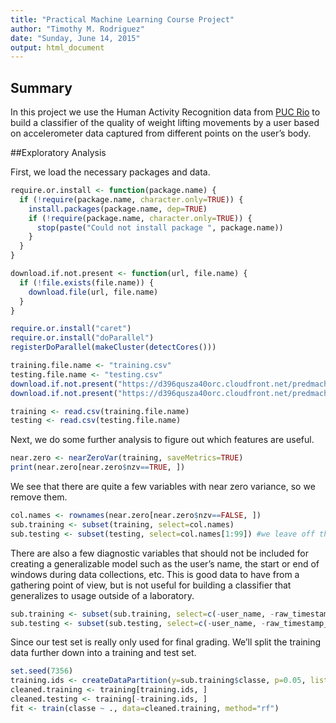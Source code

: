 ```yaml
---
title: "Practical Machine Learning Course Project"
author: "Timothy M. Rodriguez"
date: "Sunday, June 14, 2015"
output: html_document
---
```


## Summary
In this project we use the Human Activity Recognition data from [PUC Rio](http://groupware.les.inf.puc-rio.br/har) to build a classifier of the quality of weight lifting movements by a user based on accelerometer data captured from different points on the user's body.

##Exploratory Analysis

First, we load the necessary packages and data.

```r
require.or.install <- function(package.name) {
  if (!require(package.name, character.only=TRUE)) {
    install.packages(package.name, dep=TRUE)
    if (!require(package.name, character.only=TRUE)) {
      stop(paste("Could not install package ", package.name))
    }
  }
}

download.if.not.present <- function(url, file.name) {
  if (!file.exists(file.name)) {
    download.file(url, file.name)
  }
}

require.or.install("caret")
require.or.install("doParallel")
registerDoParallel(makeCluster(detectCores()))

training.file.name <- "training.csv"
testing.file.name <- "testing.csv"
download.if.not.present("https://d396qusza40orc.cloudfront.net/predmachlearn/pml-training.csv", "training.csv")
download.if.not.present("https://d396qusza40orc.cloudfront.net/predmachlearn/pml-testing.csv", "testing.csv")

training <- read.csv(training.file.name)
testing <- read.csv(testing.file.name)

```

Next, we do some further analysis to figure out which features are useful.
```r
near.zero <- nearZeroVar(training, saveMetrics=TRUE)
print(near.zero[near.zero$nzv==TRUE, ])
```
We see that there are quite a few variables with near zero variance, so we remove them.
```r
col.names <- rownames(near.zero[near.zero$nzv==FALSE, ])
sub.training <- subset(training, select=col.names)
sub.testing <- subset(testing, select=col.names[1:99]) #we leave off the classe variable
```
There are also a few diagnostic variables that should not be included for creating a generalizable model such as the user's name, the start or end of windows during data collections, etc.  This is good data to have from a gathering point of view, but is not useful for building a classifier that generalizes to usage outside of a laboratory.
```r
sub.training <- subset(sub.training, select=c(-user_name, -raw_timestamp_part_1, -raw_timestamp_part_2, -cvtd_timestamp, -num_window))
sub.testing <- subset(sub.testing, select=c(-user_name, -raw_timestamp_part_1, -raw_timestamp_part_2, -cvtd_timestamp, -num_window))
```
Since our test set is really only used for final grading. We'll split the training data further down into a training and test set.
```r
set.seed(7356)
training.ids <- createDataPartition(y=sub.training$classe, p=0.05, list=FALSE)
cleaned.training <- training[training.ids, ]
cleaned.testing <- training[-training.ids, ]
fit <- train(classe ~ ., data=cleaned.training, method="rf")
```
